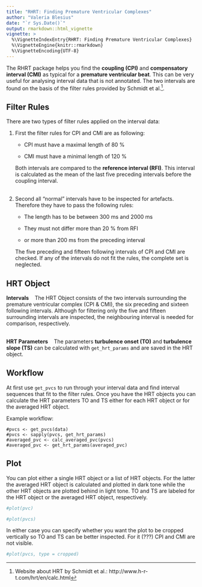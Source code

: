 ```yaml
---
title: "RHRT: Finding Premature Ventricular Complexes"
author: "Valeria Blesius"
date: "`r Sys.Date()`"
output: rmarkdown::html_vignette
vignette: >
  %\VignetteIndexEntry{RHRT: Finding Premature Ventricular Complexes}
  %\VignetteEngine{knitr::rmarkdown}
  %\VignetteEncoding{UTF-8}
---
```


The RHRT package helps you find the **coupling (CPI)** and **compensatory interval (CMI)** as typical for a **premature ventricular beat**. This can be very useful for analysing interval data that is not annotated. The two intervals are found on the basis of the filter rules provided by Schmidt et al.^[Website about HRT by Schmidt et al.: http://www.h-r-t.com/hrt/en/calc.html].

## Filter Rules

There are two types of filter rules applied on the interval data:

1) First the filter rules for CPI and CMI are as following:

    * CPI must have a maximal length of 80 % 
    
    * CMI must have a minimal length of 120 %

    Both intervals are compared to the **reference interval (RFI)**. This interval is calculated as the mean of the last five preceding intervals before the coupling interval.
<br><br>

2) Second all "normal" intervals have to be inspected for artefacts. Therefore they have to pass the following rules:

    * The length has to be between 300 ms and 2000 ms
    
    * They must not differ more than 20 % from RFI
    
    * or more than 200 ms from the preceding interval

    The five preceding and fifteen following intervals of CPI and CMI are checked. If any of the intervals do not fit the rules, the complete set is neglected.


## HRT Object

**Intervals** &nbsp;&nbsp; The HRT Object consists of the two intervals surrounding the premature ventricular complex (CPI & CMI), the six preceding and sixteen following intervals. Although for filtering only the five and fifteen surrounding intervals are inspected, the neighbouring interval is needed for comparison, respectively.
<br><br>

**HRT Parameters** &nbsp;&nbsp; The parameters **turbulence onset (TO)** and **turbulence slope (TS)** can be calculated with `get_hrt_params` and are saved in the HRT object.


## Workflow

At first use `get_pvcs` to run through your interval data and find interval sequences that fit to the filter rules. Once you have the HRT objects you can calculate the HRT parameters TO and TS either for each HRT object or for the averaged HRT object.

Example workflow:

```
#pvcs <- get_pvcs(data)
#pvcs <- sapply(pvcs, get_hrt_params)
#averaged_pvc <- calc_averaged_pvc(pvcs)
#averaged_pvc <- get_hrt_params(averaged_pvc)
```

## Plot

You can plot either a single HRT object or a list of HRT objects. For the latter the averaged HRT object is calculated and plotted in dark tone while the other HRT objects are plotted behind in light tone. TO and TS are labeled for the HRT object or the averaged HRT object, respectively.

```r
#plot(pvc)
```

```r
#plot(pvcs)
```
In either case you can specify whether you want the plot to be cropped vertically so TO and TS can be better inspected. For it (???) CPI and CMI are not visible. 

```r
#plot(pvcs, type = cropped)
```